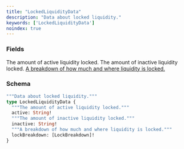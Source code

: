 ```yaml
---
title: "LockedLiquidityData"
description: "Data about locked liquidity."
keywords: ['LockedLiquidityData']
noindex: true
---
```


### Fields

<ResponseField name="active" type="String!" required>
  The amount of active liquidity locked.
</ResponseField>

<ResponseField name="inactive" type="String!" required>
  The amount of inactive liquidity locked.
</ResponseField>

<a href="/api-reference/types/lockbreakdown">
  <ResponseField name="lockBreakdown" type="[LockBreakdown]!" required>
    A breakdown of how much and where liquidity is locked.
  </ResponseField>
</a>

### Schema


```graphql 
"""Data about locked liquidity."""
type LockedLiquidityData {
  """The amount of active liquidity locked."""
  active: String!
  """The amount of inactive liquidity locked."""
  inactive: String!
  """A breakdown of how much and where liquidity is locked."""
  lockBreakdown: [LockBreakdown]!
}
```
